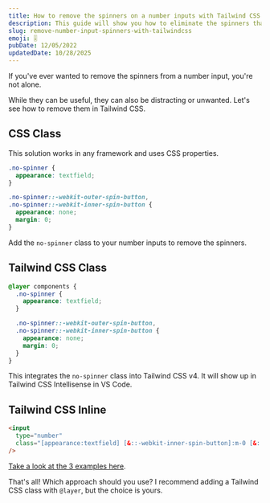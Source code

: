 ```yaml
---
title: How to remove the spinners on a number inputs with Tailwind CSS
description: This guide will show you how to eliminate the spinners that appear on number inputs using Tailwind CSS v4 and  CSS techniques.
slug: remove-number-input-spinners-with-tailwindcss
emoji: 🎚️
pubDate: 12/05/2022
updatedDate: 10/28/2025
---
```



<BaseAd />

If you've ever wanted to remove the spinners from a number input, you're not alone.

While they can be useful, they can also be distracting or unwanted. Let's see how to remove them in Tailwind CSS.

## CSS Class

This solution works in any framework and uses CSS properties.

```css
.no-spinner {
  appearance: textfield;
}

.no-spinner::-webkit-outer-spin-button,
.no-spinner::-webkit-inner-spin-button {
  appearance: none;
  margin: 0;
}
```

Add the `no-spinner` class to your number inputs to remove the spinners.

## Tailwind CSS Class

```css
@layer components {
  .no-spinner {
    appearance: textfield;
  }

  .no-spinner::-webkit-outer-spin-button,
  .no-spinner::-webkit-inner-spin-button {
    appearance: none;
    margin: 0;
  }
}
```

This integrates the `no-spinner` class into Tailwind CSS v4. It will show up in Tailwind CSS Intellisense in VS Code.

## Tailwind CSS Inline

```html
<input
  type="number"
  class="[appearance:textfield] [&::-webkit-inner-spin-button]:m-0 [&::-webkit-inner-spin-button]:appearance-none [&::-webkit-outer-spin-button]:m-0 [&::-webkit-outer-spin-button]:appearance-none"
/>
```

[Take a look at the 3 examples here](https://play.tailwindcss.com/9lCLR4jK5d?layout=preview).

That's all! Which approach should you use? I recommend adding a Tailwind CSS class with `@layer`, but the choice is yours.
